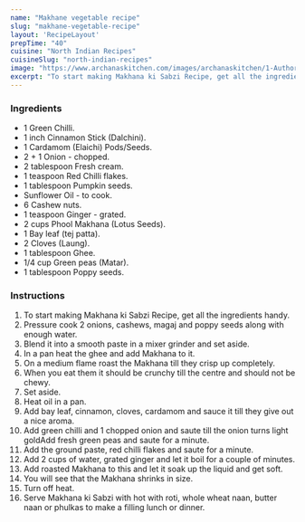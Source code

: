 ---
name: "Makhane vegetable recipe"
slug: "makhane-vegetable-recipe"
layout: 'RecipeLayout'
prepTime: "40"
cuisine: "North Indian Recipes"
cuisineSlug: "north-indian-recipes"
image: "https://www.archanaskitchen.com/images/archanaskitchen/1-Author/Madhuri_Aggarwal/Makhana_ki_Sabzi_1600.jpg"
excerpt: "To start making Makhana ki Sabzi Recipe, get all the ingredients handy"
---

### Ingredients

- 1 Green Chilli.
- 1 inch Cinnamon Stick (Dalchini).
- 1 Cardamom (Elaichi) Pods/Seeds.
- 2 + 1 Onion - chopped.
- 2 tablespoon Fresh cream.
- 1 teaspoon Red Chilli flakes.
- 1 tablespoon Pumpkin seeds.
- Sunflower Oil - to cook.
- 6 Cashew nuts.
- 1 teaspoon Ginger - grated.
- 2 cups Phool Makhana (Lotus Seeds).
- 1 Bay leaf (tej patta).
- 2 Cloves (Laung).
- 1 tablespoon Ghee.
- 1/4 cup Green peas (Matar).
- 1 tablespoon Poppy seeds.

### Instructions

1. To start making Makhana ki Sabzi Recipe, get all the ingredients handy.
1. Pressure cook 2 onions, cashews, magaj and poppy seeds along with enough water.
1. Blend it into a smooth paste in a mixer grinder and set aside.
1. In a pan heat the ghee and add Makhana to it.
1. On a medium flame roast the Makhana till they crisp up completely.
1. When you eat them it should be crunchy till the centre and should not be chewy.
1. Set aside.
1. Heat oil in a pan.
1. Add bay leaf, cinnamon, cloves, cardamom and sauce it till they give out a nice aroma.
1. Add green chilli and 1 chopped onion and saute till the onion turns light goldAdd fresh green peas and saute for a minute.
1. Add the ground paste, red chilli flakes and saute for a minute.
1. Add 2 cups of water, grated ginger and let it boil for a couple of minutes.
1. Add roasted Makhana to this and let it soak up the liquid and get soft.
1. You will see that the Makhana shrinks in size.
1. Turn off heat.
1. Serve Makhana ki Sabzi with hot with roti, whole wheat naan, butter naan or phulkas to make a filling lunch or dinner.
